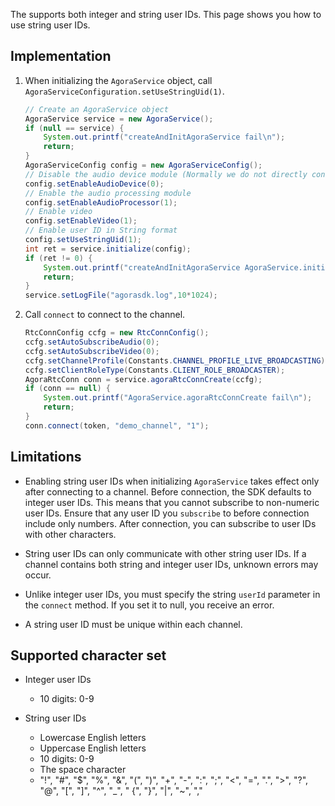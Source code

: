 <PlatformWrapper platform="linux-java">

The <Vg k="COMPANY" /> <Vpd k="NAME" /> supports both integer and string user IDs. This page shows you how to use string user IDs.

## Implementation

1. When initializing the `AgoraService` object, call `AgoraServiceConfiguration.setUseStringUid(1)`.

    ```java
    // Create an AgoraService object
    AgoraService service = new AgoraService();
    if (null == service) {
        System.out.printf("createAndInitAgoraService fail\n");
        return;
    }
    AgoraServiceConfig config = new AgoraServiceConfig();
    // Disable the audio device module (Normally we do not directly connect audio capture or playback devices to a server)
    config.setEnableAudioDevice(0);
    // Enable the audio processing module
    config.setEnableAudioProcessor(1);
    // Enable video
    config.setEnableVideo(1);
    // Enable user ID in String format
    config.setUseStringUid(1);
    int ret = service.initialize(config);
    if (ret != 0) {
        System.out.printf("createAndInitAgoraService AgoraService.initialize fail ret=%d\n", ret);
        return;
    }
    service.setLogFile("agorasdk.log",10*1024);
    ```

2. Call `connect` to connect to the <Vg k="VSDK" /> channel.

    ```java
    RtcConnConfig ccfg = new RtcConnConfig();
    ccfg.setAutoSubscribeAudio(0);
    ccfg.setAutoSubscribeVideo(0);
    ccfg.setChannelProfile(Constants.CHANNEL_PROFILE_LIVE_BROADCASTING);
    ccfg.setClientRoleType(Constants.CLIENT_ROLE_BROADCASTER);
    AgoraRtcConn conn = service.agoraRtcConnCreate(ccfg);
    if (conn == null) {
        System.out.printf("AgoraService.agoraRtcConnCreate fail\n");
        return;
    }
    conn.connect(token, "demo_channel", "1");
    ```

## Limitations

- Enabling string user IDs when initializing `AgoraService` takes effect only after connecting to a channel. Before connection, the SDK defaults to integer user IDs. This means that you cannot subscribe to non-numeric user IDs. Ensure that any user ID you `subscribe` to before connection include only numbers. After connection, you can subscribe to user IDs with other characters.

- String user IDs can only communicate with other string user IDs. If a channel contains both string and integer user IDs, unknown errors may occur.

- Unlike integer user IDs, you must specify the string `userId` parameter in the `connect` method. If you set it to null, you receive an error.

- A string user ID must be unique within each channel.

## Supported character set

- Integer user IDs

  - 10 digits: 0-9

- String user IDs

  - Lowercase English letters
  - Uppercase English letters
  - 10 digits: 0-9
  - The space character
  - "!", "#", "$", "%", "&", "(", ")", "+", "-", ":", ";", "\<", "=", ".", ">", "?", "@", "[", "]", "^", "_", " {", "}", "|", "~", ","

</PlatformWrapper>